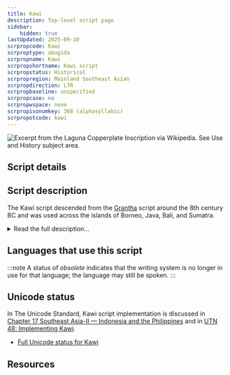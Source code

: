 ```yaml
---
title: Kawi
description: Top-level script page
sidebar:
    hidden: true
lastUpdated: 2025-09-10
scrpropcode: Kawi
scrproptype: abugida
scrpropname: Kawi
scrpropshortname: Kawi script
scrpropstatus: Historical
scrpropregion: Mainland Southeast Asian
scrpropdirection: LTR
scrpropbaseline: unspecified
scrpropcase: no
scrpropwspace: none
scrpropisonumkey: 368 (alphasyllabic)
scrpropotcode: kawi
---
```



![](../images/kawi-sample.png "Excerpt from the Laguna Copperplate Inscription via Wikipedia. See Use and History subject area.")

## Script details

<ScriptDetails />

## Script description

The Kawi script descended from the [Grantha](/scrlang/scripts/gran) script around the 8th century BC and was used across the islands of Borneo, Java, Bali, and Sumatra.

<details>
<summary>Read the full description...</summary>The script originated in Java, and as a result is also sometimes called Old Javanese.

Kawi was an abugida; consonant characters are read with an inherent vowel. Diacritics are added to the consonant either to suppress the vowel entirely or to change it to a different vowel.

The Kawi alphabet developed around the 16th century AD into the current [Javanese](/scrlang/scripts/java) script. This transition was more stylistic than structural; the visual composition of the script changed but the way it worked stayed the same.
</details>

## Languages that use this script

:::note
A status of _obsolete_ indicates that the writing system is no longer in use for that language; the language may still be spoken.
:::

<WsList script='Kawi' wsMax='5' />

## Unicode status

In The Unicode Standard, Kawi script implementation is discussed in [Chapter 17 Southeast Asia-II — Indonesia and the Philippines](https://www.unicode.org/versions/latest/core-spec/chapter-17/#G40419) and in [UTN 48: Implementing Kawi](https://www.unicode.org/notes/tn48/).

- [Full Unicode status for Kawi](/scrlang/unicode/kawi-unicode)



## Resources

<ScriptResources detailSummary='seemore' />

